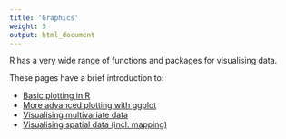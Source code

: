 ```yaml
---
title: 'Graphics'
weight: 5
output: html_document
---
```


R has a very wide range of functions and packages for visualising data.

These pages have a brief introduction to:

* [Basic plotting in R](http://environmentalcomputing.net/basic-plotting-in-r/)
* [More advanced plotting with ggplot](http://environmentalcomputing.net/plotting-with-ggplot/)
* [Visualising multivariate data](http://environmentalcomputing.net/visualising-multivariate-data/)
* [Visualising spatial data (incl. mapping)](http://environmentalcomputing.net/visualising-spatial-data/)


